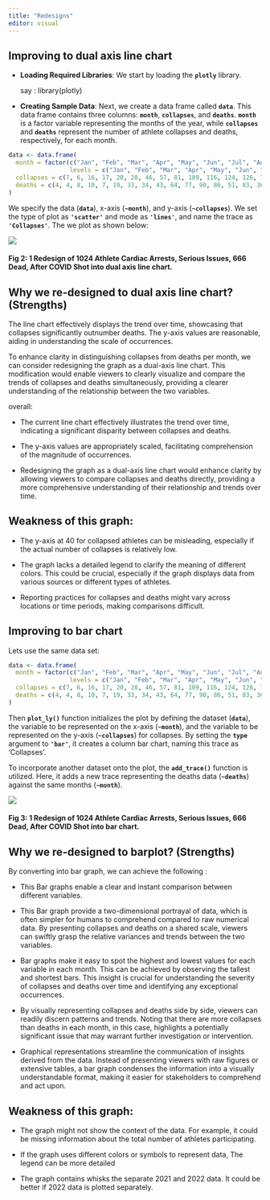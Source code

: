 ```yaml
---
title: "Redesigns"
editor: visual
---
```


## Improving to dual axis line chart

-   **Loading Required Libraries**: We start by loading the **`plotly`** library.

    say : library(plotly)

-   **Creating Sample Data**: Next, we create a data frame called **`data`**. This data frame contains three columns: **`month`**, **`collapses`**, and **`deaths`**. **`month`** is a factor variable representing the months of the year, while **`collapses`** and **`deaths`** represent the number of athlete collapses and deaths, respectively, for each month.

```r
data <- data.frame(
  month = factor(c("Jan", "Feb", "Mar", "Apr", "May", "Jun", "Jul", "Aug", "Sep", "Oct", "Nov", "Dec", "Jan", "Feb", "Mar", "Apr"),
                 levels = c("Jan", "Feb", "Mar", "Apr", "May", "Jun", "Jul", "Aug", "Sep", "Oct", "Nov", "Dec")),
  collapses = c(7, 6, 16, 17, 20, 28, 46, 57, 81, 109, 116, 124, 126, 73, 120, 55),
  deaths = c(4, 4, 8, 10, 7, 19, 33, 34, 43, 64, 77, 90, 86, 51, 83, 36)
)

```

We specify the data (**`data`**), x-axis (**`~month`**), and y-axis (**`~collapses`**). We set the type of plot as **`'scatter'`** and mode as **`'lines'`**, and name the trace as **`'Collapses'`**. The we plot as shown below:

![](images/lines.png){fig-align="center"}

#### Fig 2: 1 Redesign of 1024 Athlete Cardiac Arrests, Serious Issues, 666 Dead, After COVID Shot into dual axis line chart.

## Why we re-designed to dual axis line chart? (Strengths)

The line chart effectively displays the trend over time, showcasing that collapses significantly outnumber deaths. The y-axis values are reasonable, aiding in understanding the scale of occurrences.

To enhance clarity in distinguishing collapses from deaths per month, we can consider redesigning the graph as a dual-axis line chart. This modification would enable viewers to clearly visualize and compare the trends of collapses and deaths simultaneously, providing a clearer understanding of the relationship between the two variables.

overall:

-   The current line chart effectively illustrates the trend over time, indicating a significant disparity between collapses and deaths.

-   The y-axis values are appropriately scaled, facilitating comprehension of the magnitude of occurrences.

-   Redesigning the graph as a dual-axis line chart would enhance clarity by allowing viewers to compare collapses and deaths directly, providing a more comprehensive understanding of their relationship and trends over time.

## Weakness of this graph:

-   The y-axis at 40 for collapsed athletes can be misleading, especially if the actual number of collapses is relatively low.

-   The graph lacks a detailed legend to clarify the meaning of different colors. This could be crucial, especially if the graph displays data from various sources or different types of athletes.

-   Reporting practices for collapses and deaths might vary across locations or time periods, making comparisons difficult.

## Improving to bar chart

Lets use the same data set:

```r
data <- data.frame(
  month = factor(c("Jan", "Feb", "Mar", "Apr", "May", "Jun", "Jul", "Aug", "Sep", "Oct", "Nov", "Dec", "Jan", "Feb", "Mar", "Apr"),
                 levels = c("Jan", "Feb", "Mar", "Apr", "May", "Jun", "Jul", "Aug", "Sep", "Oct", "Nov", "Dec")),
  collapses = c(7, 6, 16, 17, 20, 28, 46, 57, 81, 109, 116, 124, 126, 73, 120, 55),
  deaths = c(4, 4, 8, 10, 7, 19, 33, 34, 43, 64, 77, 90, 86, 51, 83, 36)
)

```

Then **`plot_ly()`** function initializes the plot by defining the dataset (**`data`**), the variable to be represented on the x-axis (**`~month`**), and the variable to be represented on the y-axis (**`~collapses`**) for collapses. By setting the **`type`** argument to **`'bar'`**, it creates a column bar chart, naming this trace as 'Collapses'.

To incorporate another dataset onto the plot, the **`add_trace()`** function is utilized. Here, it adds a new trace representing the deaths data (**`~deaths`**) against the same months (**`~month`**).

![](images/multibar.png){fig-align="center"}

#### Fig 3: 1 Redesign of 1024 Athlete Cardiac Arrests, Serious Issues, 666 Dead, After COVID Shot into bar chart.

## Why we re-designed to barplot? (Strengths)

By converting into bar graph, we can achieve the following :

-   This Bar graphs enable a clear and instant comparison between different variables.

-   This Bar graph provide a two-dimensional portrayal of data, which is often simpler for humans to comprehend compared to raw numerical data. By presenting collapses and deaths on a shared scale, viewers can swiftly grasp the relative variances and trends between the two variables.

-   Bar graphs make it easy to spot the highest and lowest values for each variable in each month. This can be achieved by observing the tallest and shortest bars. This insight is crucial for understanding the severity of collapses and deaths over time and identifying any exceptional occurrences.

-   By visually representing collapses and deaths side by side, viewers can readily discern patterns and trends. Noting that there are more collapses than deaths in each month, in this case, highlights a potentially significant issue that may warrant further investigation or intervention.

-   Graphical representations streamline the communication of insights derived from the data. Instead of presenting viewers with raw figures or extensive tables, a bar graph condenses the information into a visually understandable format, making it easier for stakeholders to comprehend and act upon.

## Weakness of this graph:

-   The graph might not show the context of the data. For example, it could be missing information about the total number of athletes participating.

-   If the graph uses different colors or symbols to represent data, The legend can be more detailed

-   The graph contains whisks the separate 2021 and 2022 data. It could be better if 2022 data is plotted separately.
